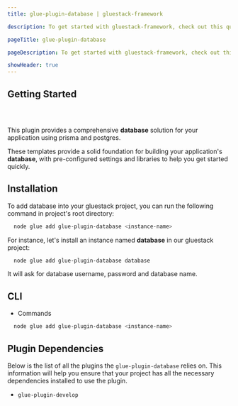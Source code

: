 ```yaml
---
title: glue-plugin-database | gluestack-framework

description: To get started with gluestack-framework, check out this quick installation guide. It provides simple steps to help you install and use the library in your projects.

pageTitle: glue-plugin-database

pageDescription: To get started with gluestack-framework, check out this quick installation guide. It provides simple steps to help you install and use the library in your projects.

showHeader: true
---
```



<Meta title="Plugins/Feature Plugins/glue-plugin-database" />

## Getting Started

##

<br />

This plugin provides a comprehensive **database** solution for your application using prisma and postgres.

These templates provide a solid foundation for building your application's **database**, with pre-configured settings and libraries to help you get started quickly.

## Installation

To add database into your gluestack project, you can run the following command in project's root directory:

```bash
  node glue add glue-plugin-database <instance-name>
```

For instance, let's install an instance named **database** in our gluestack project:

```bash
  node glue add glue-plugin-database database
```

It will ask for database username, password and database name.

## CLI

- Commands

```bash
  node glue add glue-plugin-database <instance-name>
```

## Plugin Dependencies

Below is the list of all the plugins the `glue-plugin-database` relies on. This information will help you ensure that your project has all the necessary dependencies installed to use the plugin.

- `glue-plugin-develop`
